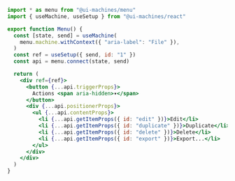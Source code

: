 ```jsx
import * as menu from "@ui-machines/menu"
import { useMachine, useSetup } from "@ui-machines/react"

export function Menu() {
  const [state, send] = useMachine(
    menu.machine.withContext({ "aria-label": "File" }),
  )
  const ref = useSetup({ send, id: "1" })
  const api = menu.connect(state, send)

  return (
    <div ref={ref}>
      <button {...api.triggerProps}>
        Actions <span aria-hidden>▾</span>
      </button>
      <div {...api.positionerProps}>
        <ul {...api.contentProps}>
          <li {...api.getItemProps({ id: "edit" })}>Edit</li>
          <li {...api.getItemProps({ id: "duplicate" })}>Duplicate</li>
          <li {...api.getItemProps({ id: "delete" })}>Delete</li>
          <li {...api.getItemProps({ id: "export" })}>Export...</li>
        </ul>
      </div>
    </div>
  )
}
```
